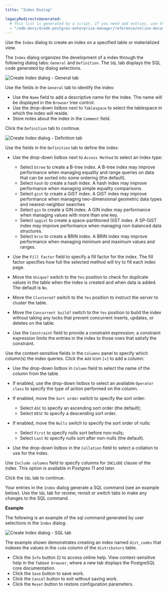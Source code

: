 ```yaml
---
title: "Index Dialog"

legacyRedirectsGenerated:
  # This list is generated by a script. If you need add entries, use the `legacyRedirects` key.
  - "/edb-docs/d/edb-postgres-enterprise-manager/reference/online-documentation/8.0/index_dialog.html"
---
```


<div id="index_dialog" class="registered_link"></div>

Use the `Index` dialog to create an index on a specified table or materialized view.

The `Index` dialog organizes the development of a index through the following dialog tabs: `General` and `Definition`. The `SQL` tab displays the SQL code generated by dialog selections.

![Create Index dialog - General tab](../../images/index_general.png)

Use the fields in the `General` tab to identify the index:

-   Use the `Name` field to add a descriptive name for the index. The name will be displayed in the `Browser` tree control.
-   Use the drop-down listbox next to `Tablespace` to select the tablespace in which the index will reside.
-   Store notes about the index in the `Comment` field.

Click the `Definition` tab to continue.

![Create Index dialog - Definition tab](../../images/index_definition.png)

Use the fields in the `Definition` tab to define the index:

-   Use the drop-down listbox next to `Access Method` to select an index type:

    -   Select `btree` to create a B-tree index. A B-tree index may improve performance when managing equality and range queries on data that can be sorted into some ordering (the default).
    -   Select `hash` to create a hash index. A hash index may improve performance when managing simple equality comparisons.
    -   Select `gist` to create a GiST index. A GiST index may improve performance when managing two-dimensional geometric data types and nearest-neighbor searches
    -   Select `gin` to create a GIN index. A GIN index may performance when managing values with more than one key.
    -   Select `spgist` to create a space-partitioned GiST index. A SP-GiST index may improve performance when managing non-balanced data structures.
    -   Select `brin` to create a BRIN index. A BRIN index may improve performance when managing minimum and maximum values and ranges.

-   Use the `Fill Factor` field to specify a fill factor for the index. The fill factor specifies how full the selected method will try to fill each index page.

-   Move the `Unique?` switch to the `Yes` position to check for duplicate values in the table when the index is created and when data is added. The default is `No`.

-   Move the `Clustered?` switch to the `Yes` position to instruct the server to cluster the table.

-   Move the `Concurrent build?` switch to the `Yes` position to build the index without taking any locks that prevent concurrent inserts, updates, or deletes on the table.

-   Use the `Constraint` field to provide a constraint expression; a constraint expression limits the entries in the index to those rows that satisfy the constraint.

Use the context-sensitive fields in the `Columns` panel to specify which column(s) the index queries. Click the `Add` icon (+) to add a column:

-   Use the drop-down listbox in `Column` field to select the name of the column from the table.

-   If enabled, use the drop-down listbox to select an available `Operator class` to specify the type of action performed on the column.

-   If enabled, move the `Sort order` switch to specify the sort order:

    -   Select `ASC` to specify an ascending sort order (the default);
    -   Select `DESC` to specify a descending sort order.

-   If enabled, move the `Nulls` switch to specify the sort order of nulls:

    -   Select `First` to specify nulls sort before non-nulls;
    -   Select `Last` to specify nulls sort after non-nulls (the default).

-   Use the drop-down listbox in the `Collation` field to select a collation to use for the index.

Use `Include columns` field to specify columns for `INCLUDE` clause of the index. This option is available in Postgres 11 and later.

Click the `SQL` tab to continue.

Your entries in the `Index` dialog generate a SQL command (see an example below). Use the `SQL` tab for review; revisit or switch tabs to make any changes to the SQL command.

**Example**

The following is an example of the sql command generated by user selections in the `Index` dialog:

![Create Index dialog - SQL tab](../../images/index_sql.png)

The example shown demonstrates creating an index named `dist_codes` that indexes the values in the `code` column of the `distributors` table.

-   Click the `Info` button (i) to access online help. View context-sensitive help in the `Tabbed browser`, where a new tab displays the PostgreSQL core documentation.
-   Click the `Save` button to save work.
-   Click the `Cancel` button to exit without saving work.
-   Click the `Reset` button to restore configuration parameters.
